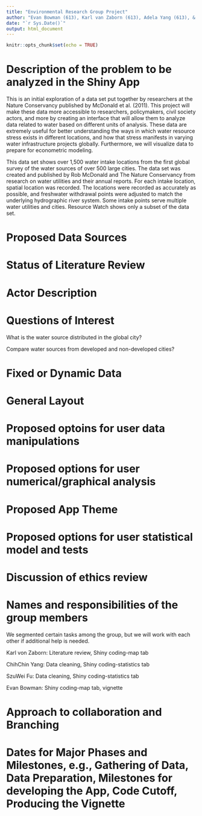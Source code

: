```yaml
---
title: "Environmental Research Group Project"
author: "Evan Bowman (613), Karl van Zaborn (613), Adela Yang (613), & Alexia (613)"
date: "`r Sys.Date()`"
output: html_document
---
```


```r
knitr::opts_chunk$set(echo = TRUE)
```

# Description of the problem to be analyzed in the Shiny App

This is an initial exploration of a data set put together by researchers at the Nature Conservancy published by McDonald et al. (2011). This project will make these data more accessible to researchers, policymakers, civil society actors, and more by creating an interface that will allow them to analyze data related to water based on different units of analysis. These data are extremely useful for better understanding the ways in which water resource stress exists in different locations, and how that stress manifests in varying water infrastructure projects globally. Furthermore, we will visualize data to prepare for econometric modeling.

This data set shows over 1,500 water intake locations from the first global survey of the water sources of over 500 large cities. The data set was created and published by Rob McDonald and The Nature Conservancy from research on water utilities and their annual reports. For each intake location, spatial location was recorded. The locations were recorded as accurately as possible, and freshwater withdrawal points were adjusted to match the underlying hydrographic river system. Some intake points serve multiple water utilities and cities. Resource Watch shows only a subset of the data set.

# Proposed Data Sources

# Status of Literature Review

# Actor Description

# Questions of Interest

What is the water source distributed in the global city? 

Compare water sources from developed and non-developed cities?

# Fixed or Dynamic Data

# General Layout

# Proposed optoins for user data manipulations

# Proposed options for user numerical/graphical analysis

# Proposed App Theme

# Proposed options for user statistical model and tests

# Discussion of ethics review

# Names and responsibilities of the group members

We segmented certain tasks among the group, but we will work with each other if additional help is needed.

Karl von Zaborn: Literature review, Shiny coding-map tab

ChihChin Yang: Data cleaning, Shiny coding-statistics tab

SzuWei Fu: Data cleaning, Shiny coding-statistics tab

Evan Bowman: Shiny coding-map tab, vignette

# Approach to collaboration and Branching

# Dates for Major Phases and Milestones, e.g., Gathering of Data, Data Preparation, Milestones for developing the App, Code Cutoff, Producing the Vignette 